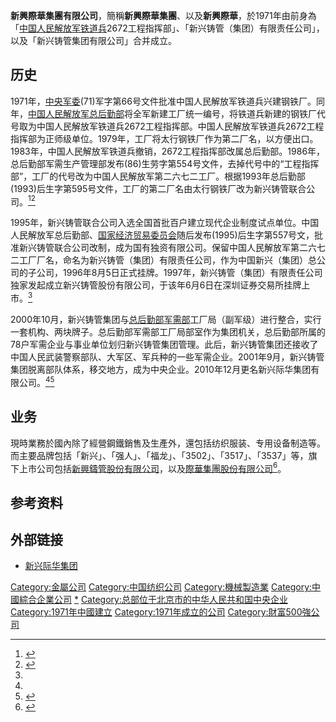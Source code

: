 {{Infobox company
|company_name = 新兴际华集团有限公司
|company_logo = [[File:XINXING_GROUP_LOGO.jpg|File:XINXING_GROUP_LOGO.jpg]]
|company_type = 
|founder = 张雅林
|owner = {{PRC}}[[国务院国有资产监督管理委员会|国务院国有资产监督管理委员会]]
|foundation = 1971年（核心企业新兴铸管（集团）有限责任公司（新兴铸管股份有限公司）的前身中国人民解放军铁道兵2672工程指挥部）
|location = {{CHN}}[[北京市|北京市]][[朝阳区|朝阳区]]东三环中路财富中心A座
|industry = 军需轻工
|chairman = 
|sales = 
|profit = 
|asset = 
|market_value = 
|num_employees = 
|revenue = 
|products = 
|homepage = http://www.xxcig.com/
}}
'''新興際華集團有限公司'''，簡稱'''新興際華集團'''、以及'''新興際華'''，於1971年由前身為「[[中国人民解放军铁道兵|中国人民解放军铁道兵]]2672工程指挥部」、「新兴铸管（集团）有限责任公司」，以及「新兴铸管集团有限公司」合并成立。

== 历史 ==
1971年，[[中央军事委员会|中央军委]](71)军字第66号文件批准中国人民解放军铁道兵兴建钢铁厂。同年，[[中国人民解放军总后勤部|中国人民解放军总后勤部]]将全军新建工厂统一编号，将铁道兵新建的钢铁厂代号取为中国人民解放军铁道兵2672工程指挥部。中国人民解放军铁道兵2672工程指挥部为正师级单位。1979年，工厂将太行钢铁厂作为第二厂名，以方便出口。1983年，中国人民解放军铁道兵撤销，2672工程指挥部改属总后勤部。1986年，总后勤部军需生产管理部发布(86)生劳字第554号文件，去掉代号中的“工程指挥部”，工厂的代号改为中国人民解放军第二六七二工厂。根据1993年总后勤部(1993)后生字第595号文件，工厂的第二厂名由太行钢铁厂改为新兴铸管联合公司。<ref name="quotes.money">{{cite web|title=新兴铸管(0778)上市公告书|url=http://quotes.money.163.com/f10/ggmx_000778_183410_1.html|accessdate=2018-09-27|publisher=网易财经|archive-date=2018-09-28|archive-url=https://web.archive.org/web/20180928003403/http://quotes.money.163.com/f10/ggmx_000778_183410_1.html|dead-url=no}}</ref><ref name="sasac">{{cite web|title=新兴铸管集团总部机关招聘中高级管理人员公告|url=http://www.sasac.gov.cn/n2588025/n2588124/c4256112/content.html|accessdate=2018-09-27|publisher=国务院国资委|archive-date=2018-09-28|archive-url=https://web.archive.org/web/20180928003422/http://www.sasac.gov.cn/n2588025/n2588124/c4256112/content.html|dead-url=no}}</ref>

1995年，新兴铸管联合公司入选全国首批百户建立现代企业制度试点单位。中国人民解放军总后勤部、[[中华人民共和国国家经济贸易委员会|国家经济贸易委员会]]随后发布(1995)后生字第557号文，批准新兴铸管联合公司改制，成为国有独资有限公司。保留中国人民解放军第二六七二工厂厂名，命名为新兴铸管（集团）有限责任公司，作为中国新兴（集团）总公司的子公司，1996年8月5日正式挂牌。1997年，新兴铸管（集团）有限责任公司独家发起成立新兴铸管股份有限公司，于该年6月6日在深圳证券交易所挂牌上市。<ref name="quotes.money" />

2000年10月，新兴铸管集团与[[中央军委后勤保障部军需能源局|总后勤部军需部]]工厂局（副军级）进行整合，实行一套机构、两块牌子。总后勤部军需部工厂局部室作为集团机关，总后勤部所属的78户军需企业与事业单位划归新兴铸管集团管理。此后，新兴铸管集团还接收了中国人民武装警察部队、大军区、军兵种的一些军需企业。2001年9月，新兴铸管集团脱离部队体系，移交地方，成为中央企业。2010年12月更名新兴际华集团有限公司。<ref name="sasac" /><ref>{{cite web|title=历史沿革|url=http://www.xxcig.com/jtgk/jtjj/index.htm|accessdate=2018-09-27|publisher=新兴际华集团|archive-date=2020-09-27|archive-url=https://web.archive.org/web/20200927092112/http://www.xxcig.com/jtgk/jtjj/index.htm|dead-url=no}}</ref>

== 业务 ==
現時業務於國內除了經營鋼鐵銷售及生產外，還包括纺织服装、专用设备制造等。而主要品牌包括「新兴」、「强人」、「福龙」、「3502」、「3517」、「3537」等，旗下上市公司包括[[新兴铸管股份|新興鑄管股份有限公司]]，以及[[際華集團股份|際華集團股份有限公司]]<ref>{{Cite web|title=集团简介|url=http://www.xxcig.com/jtgk/jtjj/index.htm|accessdate=2020-09-20|publisher=新兴际华集团|archive-date=2020-09-27|archive-url=https://web.archive.org/web/20200927092112/http://www.xxcig.com/jtgk/jtjj/index.htm|dead-url=no}}</ref>。

==参考资料==
{{reflist}}

==外部链接==
*[http://www.xxcig.com 新兴际华集团] {{Wayback|url=http://www.xxcig.com/ |date=20210325052356 }}

{{中国人民解放军工厂}}
[[Category:金屬公司|Category:金屬公司]]
[[Category:中国纺织公司|Category:中国纺织公司]]
[[Category:機械製造業|Category:機械製造業]]
[[Category:中國綜合企業公司|Category:中國綜合企業公司]]
[[Category:新兴际华集团|*]]
[[Category:总部位于北京市的中华人民共和国中央企业|Category:总部位于北京市的中华人民共和国中央企业]]
[[Category:1971年中國建立|Category:1971年中國建立]]
[[Category:1971年成立的公司|Category:1971年成立的公司]]
[[Category:財富500強公司|Category:財富500強公司]]